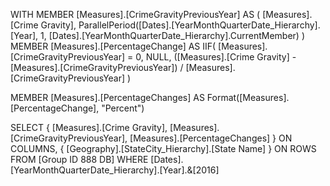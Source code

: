 WITH
  MEMBER [Measures].[CrimeGravityPreviousYear] AS
    (
      [Measures].[Crime Gravity],
      ParallelPeriod([Dates].[YearMonthQuarterDate_Hierarchy].[Year], 1, [Dates].[YearMonthQuarterDate_Hierarchy].CurrentMember)
    )
  MEMBER [Measures].[PercentageChange] AS
    IIF(
      [Measures].[CrimeGravityPreviousYear] = 0,
      NULL,
      ([Measures].[Crime Gravity] - [Measures].[CrimeGravityPreviousYear]) / [Measures].[CrimeGravityPreviousYear]
    )
  
  MEMBER [Measures].[PercentageChanges] AS
    Format([Measures].[PercentageChange], "Percent")

SELECT
  {
    [Measures].[Crime Gravity], [Measures].[CrimeGravityPreviousYear], [Measures].[PercentageChanges]
  } ON COLUMNS,
  {
    [Geography].[StateCity_Hierarchy].[State Name]
  } ON ROWS
FROM [Group ID 888 DB]
WHERE [Dates].[YearMonthQuarterDate_Hierarchy].[Year].&[2016]


